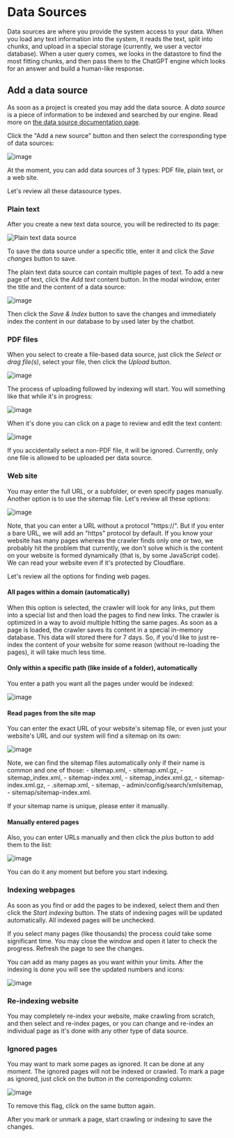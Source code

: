
# Data Sources

Data sources are where you provide the system access to your data. When you load any text information into the system, it reads the text, split into chunks, and upload in a special storage (currently, we user a vector database). When a user query comes, we looks in the datastore to find the most fitting chunks, and then pass them to the ChatGPT engine which looks for an answer and build a human-like response.

## Add a data source
As soon as a project is created you may add the data source. A *data source* is a piece of information to be indexed and searched by our engine. Read more on [the data source documentation page](https://www.enumhq.com/docs/guide/data-sources).

 Click the "Add a new source" button and then select the corresponding type of data sources:

![image](https://github.com/StubbornDeer/enum-docs-nextra/assets/91156314/5407348c-fac1-4a47-b9a3-b15b9a90267a)

<Callout>
  At the moment, you can add data sources of 3 types: PDF file, plain text, or a web site.
 </Callout>

Let's review all these datasource types.

### Plain text

After you create a new text data source, you will be redirected to its page:

![Plain text data source](https://github.com/StubbornDeer/enum-docs-nextra/assets/91156314/45dfadbc-b28f-4d6f-8407-602253d7bbaf)

To save the data source under a specific title, enter it and click the *Save changes* button to save.

The plain text data source can contain multiple pages of text. To add a new page of text, click the *Add text* content button.
In the modal window, enter the title and the content of a data source:

![image](https://github.com/StubbornDeer/enum-docs-nextra/assets/91156314/74b6b317-287f-4796-826d-0897836cc9de)

Then click the *Save & Index* button to save the changes and immediately index the content in our database to by used later by the chatbot.

### PDF files
When you select to create a file-based data source, just click the *Select or drag file(s)*, select your file, then click the *Upload* button.

![image](https://github.com/StubbornDeer/enum-docs-nextra/assets/91156314/dfbe3858-2c00-441b-9185-3041c0d4bce4)

The process of uploading followed by indexing will start. You will something like that while it's in progress:

![image](https://github.com/StubbornDeer/enum-docs-nextra/assets/91156314/2512492d-255e-4833-9831-10f77b2f7815)

When it's done you can click on a page to review and edit the text content:

![image](https://github.com/StubbornDeer/enum-docs-nextra/assets/91156314/dd734032-c5bb-4999-92de-3a63fc02037b)


<Callout>
If you accidentally select a non-PDF file, it will be ignored.
</Callout>

<Callout>
Currently, only one file is allowed to be uploaded per data source.
</Callout>

### Web site
You may enter the full URL, or a subfolder, or even specify pages manually. Another option is to use the sitemap file. Let's review all these options:

![image](https://github.com/StubbornDeer/enum-docs-nextra/assets/91156314/68b7f6f3-b920-41ca-9507-0972b8f3211c)


<Callout>
Note, that you can enter a URL without a protocol "https://". But if you enter a bare URL, we will add an "https" protocol by default.
</Callout>

<Callout>
If you know your website has many pages whereas the crawler finds only one or two, we probably hit the problem that currently, we don't solve which is the content on your website is formed dynamically (that is, by some JavaScript code).
</Callout>

<Callout>
  We can read your website even if it's protected by Cloudflare.
</Callout>

Let's review all the options for finding web pages.

#### All pages within a domain (automatically)
When this option is selected, the crawler will look for any links, put them into a special list and then load the pages to find new links. The crawler is optimized in a way to avoid multiple hitting the same pages. As soon as a page is loaded, the crawler saves its content in a special in-memory database. This data will stored there for 7 days. So, if you'd like to just re-index the content of your website for some reason (without re-loading the pages), it will take much less time.


#### Only within a specific path (like inside of a folder), automatically

You enter a path you want all the pages under would be indexed:

![image](https://github.com/StubbornDeer/enum-docs-nextra/assets/91156314/104bc6ad-7e2d-457b-bfbf-f4ccc2865b0b)


#### Read pages from the site map
You can enter the exact URL of your website's sitemap file, or even just your website's URL and our system will find a sitemap on its own:

![image](https://github.com/StubbornDeer/enum-docs-nextra/assets/91156314/dd3283e8-2095-4f73-a40d-6ac808a204c8)

<Callout>
  Note, we can find the sitemap files automatically only if their name is common and one of those: 
  - sitemap.xml,
  - sitemap.xml.gz,
  - sitemap_index.xml,
  - sitemap-index.xml,
  - sitemap_index.xml.gz,
  - sitemap-index.xml.gz,
  - .sitemap.xml,
  - sitemap,
  - admin/config/search/xmlsitemap,
  - sitemap/sitemap-index.xml.

  If your sitemap name is unique, please enter it manually.
</Callout>

#### Manually entered pages

Also, you can enter URLs manually and then click the *plus* button to add them to the list:

![image](https://github.com/StubbornDeer/enum-docs-nextra/assets/91156314/c572966c-304d-4290-993e-a2996cf59baf)

You can do it any moment but before you start indexing.

### Indexing webpages

As soon as you find or add the pages to be indexed, select them and then click the *Start indexing* button. The stats of indexing pages will be updated automatically. All indexed pages will be unchecked.

<Callout>
If you select many pages (like thousands) the process could take some significant time. You may close the window and open it later to check the progress. Refresh the page to see the changes.
</Callout>


You can add as many pages as you want within your limits.
After the indexing is done you will see the updated numbers and icons:

![image](https://github.com/StubbornDeer/enum-docs-nextra/assets/91156314/9f98ac1c-603c-478f-8716-96c61d096555)


### Re-indexing website

You may completely re-index your website, make crawling from scratch, and then select and re-index pages, or you can change and re-index an individual page as it's done with any other type of data source.

### Ignored pages
You may want to mark some pages as ignored. It can be done at any moment. The ignored pages will not be indexed or crawled. To mark a page as ignored, just click on the button in the corresponding column:

![image](https://github.com/StubbornDeer/enum-docs-nextra/assets/91156314/610fe79e-aa48-402c-9979-97976b5ddad9)

To remove this flag, click on the same button again.

<Callout>
After you mark or unmark a page, start crawling or indexing to save the changes.
</Callout>
